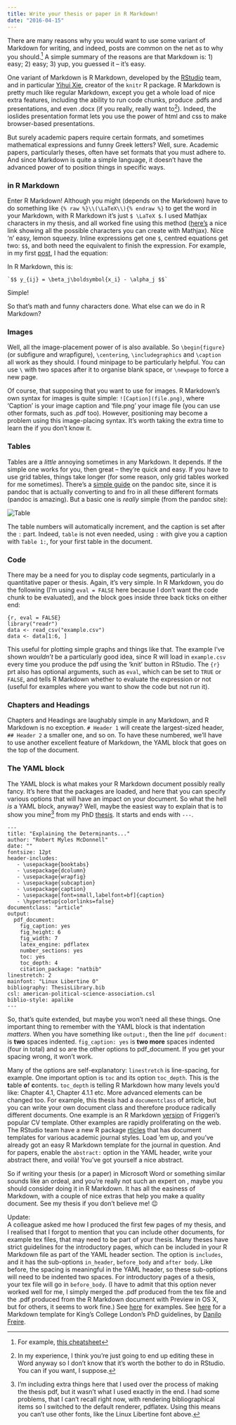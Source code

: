 ```yaml
---
title: Write your thesis or paper in R Markdown!
date: "2016-04-15"
---
```



There are many reasons why you would want to use some variant of Markdown for writing, and indeed, posts are common on the net as to why you should.[^1] A simple summary of the reasons are that Markdown is: 1) easy; 2) easy; 3) yup, you guessed it – it’s easy.

One variant of Markdown is R Markdown, developed by the [RStudio](https://www.rstudio.com/) team, and in particular [Yihui Xie](http://yihui.name/knitr/), creator of the `knitr` R package. R Markdown is pretty much like regular Markdown, except you get a whole load of nice extra features, including the ability to run code chunks, produce .pdfs and presentations, and even .docx (if you really, really want to[^2]). Indeed, the ioslides presentation format lets you use the power of html and css to make browser-based presentations.

But surely academic papers require certain formats, and sometimes mathematical expressions and funny Greek letters? Well, sure. Academic papers, particularly theses, often have set formats that you must adhere to. And since Markdown is quite a simple language, it doesn’t have the advanced power of <InlineMath math="\LaTeX"/> to position things in specific ways.

### <InlineMath math="\LaTeX"/> in R Markdown

Enter R Markdown! Although you might (depends on the Markdown) have to do something like `{% raw %}\\(\LaTeX\\){% endraw %}` to get the word <InlineMath math="\LaTeX"/> in your Markdown, with R Markdown it’s just `$ \LaTeX $`. I used Mathjax characters in my thesis, and all worked fine using this method ([here’s](http://www.onemathematicalcat.org/MathJaxDocumentation/TeXSyntax.htm) a nice link showing all the possible characters you can create with Mathjax). Nice ‘n’ easy, lemon squeezy. Inline <InlineMath math="\LaTeX"/> expressions get one `$`, centred equations get two: `$$`, and both need the equivalent to finish the expression. For example, in my first [post](https://www.robertmylesmcdonnell.com/content/posts/stan-or-jags-for-bayesian-ideal-point-irt/), I had the equation:

<BlockMath math="y_{ij} = \beta_j\bf{x_i} - \alpha_j" />

In R Markdown, this is:

    `$$ y_{ij} = \beta_j\boldsymbol{x_i} - \alpha_j $$`

Simple!

So that’s math and funny characters done. What else can we do in R Markdown?

### Images

Well, all the image-placement power of <InlineMath math="\LaTeX"/> is also available. So `\begin{figure}` (or subfigure and wrapfigure), `\centering`, `\includegraphics` and `\caption` all work as they should. I found minipage to be particularly helpful. You can use `\` with two spaces after it to organise blank space, or `\newpage` to force a new page.

Of course, that supposing that you want to use <InlineMath math="\LaTeX"/> for images. R Markdown’s own syntax for images is quite simple: `![Caption](file.png)`, where ‘Caption’ is your image caption and ‘file.png’ your image file (you can use other formats, such as .pdf too). However, positioning may become a problem using this image-placing syntax. It’s worth taking the extra time to learn the <InlineMath math="\LaTeX"/> if you don’t know it.

### Tables

Tables are a _little_ annoying sometimes in any Markdown. It depends. If the simple one works for you, then great – they’re quick and easy. If you have to use grid tables, things take longer (for some reason, only grid tables worked for me sometimes). There’s a [simple guide](http://pandoc.org/README.html#tables) on the pandoc site, since it is pandoc that is actually converting to and fro in all these different formats (pandoc is amazing). But a basic one is _really_ simple (from the pandoc site):

![Table](http://i.imgur.com/TcbAp2U.png)

The table numbers will automatically increment, and the caption is set after the `:` part. Indeed, `table` is not even needed, using `:` with give you a caption with `Table 1:`, for your first table in the document.

### Code

There may be a need for you to display code segments, particularly in a quantitative paper or thesis. Again, it’s very simple. In R Markdown, you do the following (I’m using `eval = FALSE` here because I don’t want the code chunk to be evaluated), and the block goes inside three back ticks on either end:

    {r, eval = FALSE}
    library("readr")
    data <- read_csv("example.csv")
    data <- data[1:6, ]

This useful for plotting simple graphs and things like that. The example I’ve shown _wouldn’t_ be a particularly good idea, since R will load in `example.csv` every time you produce the pdf using the ‘knit’ button in RStudio. The `{r}` prt also has optional arguments, such as `eval`, which can be set to `TRUE` or `FALSE`, and tells R Markdown whether to evaluate the expression or not (useful for examples where you want to show the code but not run it).

### Chapters and Headings

Chapters and Headings are laughably simple in any Markdown, and R Markdown is no exception. `# Header 1` will create the largest-sized header, `## Header 2` a smaller one, and so on. To have these numbered, we’ll have to use another excellent feature of Markdown, the YAML block that goes on the top of the document.

### The YAML block

The YAML block is what makes your R Markdown document possibly really fancy. It’s here that the <InlineMath math="\LaTeX"/> packages are loaded, and here that you can specify various options that will have an impact on your document. So what the hell _is_ a YAML block, anyway? Well, maybe the easiest way to explain that is to show you mine[^3] from my PhD
[thesis](https://www.robertmylesmcdonnell.com/Robert_Myles_McDonnell_thesis.pdf). It starts and ends with `---`.

    ---
    title: "Explaining the Determinants..."
    author: "Robert Myles McDonnell"
    date: ""
    fontsize: 12pt
    header-includes:
       - \usepackage{booktabs}
       - \usepackage{dcolumn}
       - \usepackage{wrapfig}
       - \usepackage{subcaption}
       - \usepackage{caption}
       - \usepackage[font=small,labelfont=bf]{caption}
       - \hypersetup{colorlinks=false}
    documentclass: "article"
    output:
      pdf_document:
        fig_caption: yes
        fig_height: 6
        fig_width: 7
        latex_engine: pdflatex
        number_sections: yes
        toc: yes
        toc_depth: 4
        citation_package: "natbib"
    linestretch: 2
    mainfont: "Linux Libertine O"
    bibliography: ThesisLibrary.bib
    csl: american-political-science-association.csl
    biblio-style: apalike
    ---

So, that’s quite extended, but maybe you won’t need all these things. One important thing to remember with the YAML block is that indentation _matters_. When you have something like `output:`, then the line `pdf document:` is **two** spaces indented. `fig_caption: yes` is **two more** spaces indented (four in total) and so are the other options to pdf_document. If you get your spacing wrong, it won’t work.

Many of the options are self-explanatory: `linestretch` is line-spacing, for example. One important option is `toc` and its option `toc_depth`. This is the **t**able **o**f **c**ontents. `toc_depth` is telling R Markdown how many levels you’d like: Chapter 4.1, Chapter 4.1.1 etc. More advanced elements can be changed too. For example, this thesis had a `documentclass` of article, but you can write your own document class and therefore produce radically different documents. One example is an R Markdown [version](https://github.com/danielkrizian/resume_template) of Friggeri’s popular CV template. Other examples are rapidly proliferating on the web. The RStudio team have a new R package [rticles](https://github.com/rstudio/rticles) that has document templates for various academic journal styles. Load ’em up, and you’ve already got an easy R Markdown template for the journal in question. And for papers, enable the `abstract:` option in the YAML header, write your abstract there, and voilà! You’ve got yourself a nice abstract.

So if writing your thesis (or a paper) in Microsoft Word or something similar sounds like an ordeal, and you’re really not such an expert on <InlineMath math="\LaTeX"/>, maybe you should consider doing it in R Markdown. It has all the easiness of Markdown, with a couple of nice extras that help you make a quality document. See my thesis if you don’t believe me! 😉

Update:  
A colleague asked me how I produced the first few pages of my thesis, and I realised that I forgot to mention that you can include other documents, for example tex files, that may need to be part of your thesis. Many theses have strict guidelines for the introductory pages, which can be included in your R Markdown file as part of the YAML header section. The option is `includes`, and it has the sub-options `in_header`, `before_body` and `after body`. Like before, the spacing is meaningful in the YAML header, so these sub-options will need to be indented two spaces. For introductory pages of a thesis, your tex file will go in `before_body`. (I have to admit that this option never worked well for me, I simply merged the .pdf produced from the tex file and the .pdf produced from the R Markdown document with Preview in OS X, but for others, it seems to work fine.) See [here](http://rmarkdown.rstudio.com/markdown_document_format.html) for examples. See [here](https://github.com/danilofreire/kcl-thesis-template-markdown) for a Markdown template for King’s College London’s PhD guidelines, by [Danilo Freire](http://danilofreire.github.io/).

[^1]: For example, [this cheatsheet](http://markdown-guide.readthedocs.org/en/latest/basics.html)
[^2]: In my experience, I think you’re just going to end up editing these in Word anyway so I don’t know that it’s worth the bother to do in RStudio. You can if you want, I suppose.
[^3]: I’m including extra things here that I used over the process of making the thesis pdf, but it wasn’t what I used exactly in the end. I had some problems, that I can’t recall right now, with rendering bibliographical items so I switched to the default <InlineMath math="\LaTeX"/> renderer, pdflatex. Using this means you can’t use other fonts, like the Linux Libertine font above.

<link rel="image_src" href="http://i.imgur.com/vywFhKA.png?1" />
